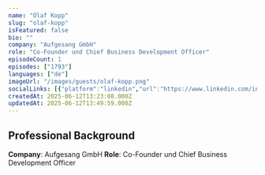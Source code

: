 ```yaml
---
name: "Olaf Kopp"
slug: "olaf-kopp"
isFeatured: false
bio: ""
company: "Aufgesang GmbH"
role: "Co-Founder und Chief Business Development Officer"
episodeCount: 1
episodes: ["1793"]
languages: ["de"]
imageUrl: "/images/guests/olaf-kopp.png"
socialLinks: [{"platform":"linkedin","url":"https://www.linkedin.com/in/olafkopp/"}]
createdAt: 2025-06-12T13:23:08.000Z
updatedAt: 2025-06-12T13:49:59.000Z
---
```


## Professional Background

**Company**: Aufgesang GmbH
**Role**: Co-Founder und Chief Business Development Officer
